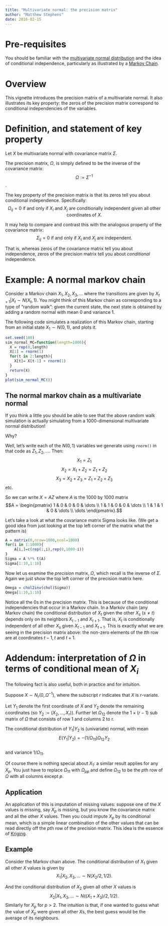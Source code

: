 ```yaml
---
title: "Multivariate normal: the precision matrix"
author: "Matthew Stephens"
date: 2016-02-15
---
```


# Pre-requisites

You should be familiar with the [multivariate normal distribution](mvnorm.html)
and the idea of conditional independence, particularly as illustrated by a [Markov Chain](markov_chains_discrete_intro.html).

# Overview

This vignette introduces the precision matrix of a multivariate normal. It also illustrates
its key property: the zeros of the precision matrix correspond to conditional independencies of the variables.


# Definition, and statement of key property

Let $X$ be multivariate normal with covariance matrix $\Sigma$. 

The precision matrix, $\Omega$, is simply defined to be the inverse of the covariance matrix: 
$$\Omega := \Sigma^{-1}$$. 

The key property of the precision matrix is that its zeros tell you about conditional independence. Specifically:
$$\Omega_{ij}=0 \text{ if and only if } X_i \text{ and } X_j \text{ are conditionally independent given all other coordinates of } X.$$

It may help to compare and contrast this with the analogous property of the covariance matrix:
$$\Sigma_{ij}=0 \text{ if and only if } X_i \text{ and } X_j \text{ are independent}.$$

That is, whereas zeros of the covariance matrix tell you about independence, zeros of the precision matrix tell you about *conditional* independence.


# Example: A normal markov chain

Consider a Markov chain $X_1,X_2,X_3,\dots$ where the transitions are given by
$X_{t+1} | X_{t} \sim N(X_{t},1)$. You might think of this Markov chain as corresponding to a type of "random walk": given the current state, the next state is obtained by adding a random normal with mean 0 and variance 1. 

The following code simulates a realization of this Markov chain, starting from an initial state $X_1 \sim N(0,1)$, and plots it.

```r
set.seed(100)
sim_normal_MC=function(length=1000){
  X = rep(0,length)
  X[1] = rnorm(1)
  for(t in 2:length){
    X[t]= X[t-1] + rnorm(1)  
  }
  return(X)
}
plot(sim_normal_MC())
```

## The normal markov chain as a multivariate normal

If you think a little you should be able to see that the above random walk simulation is actually simulating from a 1000-dimensional multivariate normal distribution!

Why? 

Well, let's write each of the $N(0,1)$ variables we generate using `rnorm()` in that code as $Z_1,Z_2,\dots$. Then:
$$X_1 = Z_1$$
$$X_2 = X_1 + Z_2 = Z_1 + Z_2$$
$$X_3 = X_2 + Z_3 = Z_1 + Z_2 + Z_3$$ etc.

So we can write $X = AZ$ where $A$ is the 1000 by 1000 matrix
$$A = \begin{pmatrix}
1 & 0 & 0 & 0 & \dots \\
1 & 1 & 0 & 0 & \dots \\
1 & 1 & 1 & 0 & \dots \\
\dots
\end{pmatrix}.$$

Let's take a look at what the covariance matrix Sigma looks like. (We get a good idea from just looking
at the top left corner of the matrix what the pattern is)
```r
A = matrix(0,nrow=1000,ncol=1000)
for(i in 1:1000){
    A[i,]=c(rep(1,i),rep(0,1000-i))
}
Sigma = A %*% t(A)
Sigma[1:10,1:10]
```

Now let us examine the *precision* matrix, $\Omega$, which recall is the inverse of $\Sigma$. Again
we just show the top left corner of the precision matrix here. 
```r
Omega = chol2inv(chol(Sigma))
Omega[1:10,1:10]
```

Notice all the 0s in the precision matrix. This is because of the conditional independencies that occur
in a Markov chain. In a Markov chain (any Markov chain) the conditional distribution of $X_t$ 
given the other $X_s$ ($s \neq t$) depends only on its neighbors $X_{t-1}$ and $X_{t+1}$. That is, $X_{t}$ is conditionally independent of all other $X_s$ given $X_{t-1}$ and $X_{t+1}$. This is exactly what we are seeing in the precision matrix above:
the non-zero elements of the $t$th row are at coordinates $t-1,t$ and $t+1$.


# Addendum: interpretation of $\Omega$ in terms of conditional mean of $X_i$

The following fact is also useful, both in practice and for intuition.

Suppose $X \sim N_r(0,\Omega^{-1})$, where the subscript $r$ indicates that $X$ is $r$-variate.

Let $Y_1$ denote the first coordinate of $X$ and $Y_2$ denote the remaining coordinates (so $Y_2:= (X_2,\dots,X_r)$). Further let $\Omega_{12}$ denote the $1 \times (r-1)$ sub matrix of $\Omega$ that consists of row 1 and columns 2 to r.


The conditional distribution of $Y_1 | Y_2$ is (univariate) normal, with mean
$$E(Y_1 | Y_2) = - (1/\Omega_{11}) \Omega_{12} Y_2$$  
and variance $1/\Omega_{11}$. 

Of course there is nothing special about $X_1$: a similar result applies for any $X_p$. You just have to replace $\Omega_{11}$ with $\Omega_{pp}$ and 
define $\Omega_{12}$ to be the $p$th row of $\Omega$ with all columns except $p$. 

## Application

An application of this is imputation of missing values: suppose one of the $X$ values is missing, say $X_p$ is missing, but you know the covariance matrix and all the other $X$ values. Then you could impute $X_p$ by its conditional mean, which is a simple linear combination of the other values that can be read directly off the $p$th row of the precision matrix. This idea is the essence of [Kriging](https://en.wikipedia.org/wiki/Kriging).


## Example

Consider the Markov chain above. The conditional distribution of $X_1$ given all other $X$ values is given by
$$X_1 | X_2,X_3,\dots \sim N(X_2/2, 1/2).$$

And the conditional distribution of $X_2$ given all other $X$ values is
$$X_2 | X_1,X_3, \dots \sim N((X_1+X_3)/2, 1/2).$$ 
Similarly for $X_p$ for $p>2$. The intuition is that, if one wanted to guess what the
value of $X_p$ were given all other $X$s, the best guess would be the average of its neighbours.

